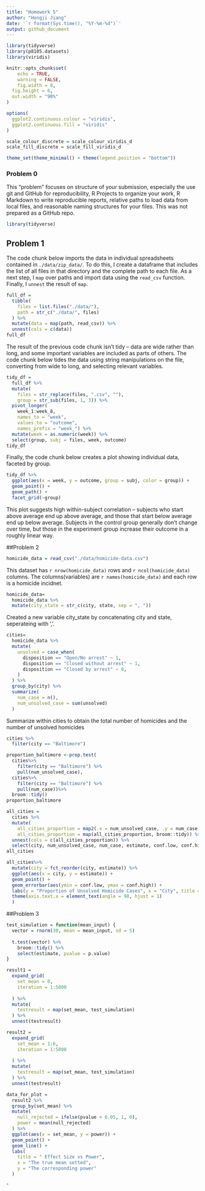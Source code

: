 ```yaml
---
title: "Homework 5"
author: "Hongji Jiang"
date: '`r format(Sys.time(), "%Y-%m-%d")`'
output: github_document
---
```


```r
library(tidyverse)
library(p8105.datasets)
library(viridis)

knitr::opts_chunk$set(
	echo = TRUE,
	warning = FALSE,
	fig.width = 8, 
  fig.height = 6,
  out.width = "90%"
)

options(
  ggplot2.continuous.colour = "viridis",
  ggplot2.continuous.fill = "viridis"
)

scale_colour_discrete = scale_colour_viridis_d
scale_fill_discrete = scale_fill_viridis_d

theme_set(theme_minimal() + theme(legend.position = "bottom"))
```


### Problem 0

This "problem" focuses on structure of your submission, especially the use git and GitHub for reproducibility, R Projects to organize your work, R Markdown to write reproducible reports, relative paths to load data from local files, and reasonable naming structures for your files. This was not prepared as a GitHub repo.

```r
library(tidyverse)
```


## Problem 1

The code chunk below imports the data in individual spreadsheets contained in `./data/zip_data/`. To do this, I create a dataframe that includes the list of all files in that directory and the complete path to each file. As a next step, I `map` over paths and import data using the `read_csv` function. Finally, I `unnest` the result of `map`.

```r
full_df = 
  tibble(
    files = list.files("./data/"),
    path = str_c("./data/", files)
  ) %>% 
  mutate(data = map(path, read_csv)) %>% 
  unnest(cols = c(data))
full_df
```

The result of the previous code chunk isn't tidy -- data are wide rather than long, and some important variables are included as parts of others. The code chunk below tides the data using string manipulations on the file, converting from wide to long, and selecting relevant variables. 

```r
tidy_df = 
  full_df %>% 
  mutate(
    files = str_replace(files, ".csv", ""),
    group = str_sub(files, 1, 3)) %>% 
  pivot_longer(
    week_1:week_8,
    names_to = "week",
    values_to = "outcome",
    names_prefix = "week_") %>% 
  mutate(week = as.numeric(week)) %>% 
  select(group, subj = files, week, outcome)
tidy_df
```

Finally, the code chunk below creates a plot showing individual data, faceted by group. 

```r
tidy_df %>% 
  ggplot(aes(x = week, y = outcome, group = subj, color = group)) + 
  geom_point() + 
  geom_path() + 
  facet_grid(~group)
```

This plot suggests high within-subject correlation -- subjects who start above average end up above average, and those that start below average end up below average. Subjects in the control group generally don't change over time, but those in the experiment group increase their outcome in a roughly linear way.

##Problem 2

```r
homicide_data = read_csv("./data/homicide-data.csv")
```
This dataset has `r nrow(homicide_data)` rows and `r ncol(homicide_data)` columns. The columns(variables) are `r names(homicide_data)` and each row is a homicide incidnet.

```r
homicide_data=
  homicide_data %>%
  mutate(city_state = str_c(city, state, sep = ", "))
```
Created a new variable city_state by concatenating city and state, seperateing with ','.

```r
cities=
  homicide_data %>%
  mutate(
    unsolved = case_when(
      disposition == "Open/No arrest" ~ 1,
      disposition == "Closed without arrest" ~ 1,
      disposition == "Closed by arrest" ~ 0,
    )
  ) %>%
  group_by(city) %>%
  summarize(
    num_case = n(),
    num_unsolved_case = sum(unsolved)
  )
```
Summarize within cities to obtain the total number of homicides and the number of unsolved homicides 

```r
cities %>% 
  filter(city == "Baltimore")
```

```r
proportion_baltimore <-prop.test(
  cities%>%
    filter(city == "Baltimore") %>% 
    pull(num_unsolved_case), 
  cities%>%
    filter(city == "Baltimore") %>% 
    pull(num_case))%>%
  broom::tidy()
proportion_baltimore
```


```r
all_cities = 
  cities %>%
  mutate(
    all_cities_proportion = map2(.x = num_unsolved_case, .y = num_case, ~prop.test(x = .x, n = .y)),
    all_cities_proportion = map(all_cities_proportion, broom::tidy)) %>% 
  unnest(cols = c(all_cities_proportion)) %>%
  select(city, num_unsolved_case, num_case, estimate, conf.low, conf.high)
all_cities
```

```r
all_cities%>%
  mutate(city = fct_reorder(city, estimate)) %>%
  ggplot(aes(x = city, y = estimate)) +
  geom_point() +
  geom_errorbar(aes(ymin = conf.low, ymax = conf.high)) +
  labs(y = "Proportion of Unsolved Homicide Cases", x = "City", title = "Proportion of Unsolved Homicide Cases by City") +
  theme(axis.text.x = element_text(angle = 90, hjust = 1)
  ) 
```

##Problem 3

```r
test_simulation = function(mean_input) {
  vector = rnorm(30, mean = mean_input, sd = 5)
  
  t.test(vector) %>% 
    broom::tidy() %>% 
    select(estimate, pvalue = p.value)
}

```


```r
result1 = 
  expand_grid(
    set_mean = 0,
    iteration = 1:5000
    
  ) %>% 
  mutate(
    testresult = map(set_mean, test_simulation)
  ) %>% 
  unnest(testresult)
```

```r
result2 = 
  expand_grid(
    set_mean = 1:6,
    iteration = 1:5000
    
  ) %>% 
  mutate(
    testresult = map(set_mean, test_simulation)
  ) %>% 
  unnest(testresult)
```

```r
data_for_plot = 
  result2 %>% 
  group_by(set_mean) %>% 
  mutate(
    null_rejected = ifelse(pvalue < 0.05, 1, 0),
    power = mean(null_rejected)
  ) %>% 
  ggplot(aes(x = set_mean, y = power)) +
  geom_point() +
  geom_line() +
  labs(
    title = " Effect Size vs Power",
    x = "The true mean setted",
    y = "The corresponding power"
  )
```

ˆ
```r

```

